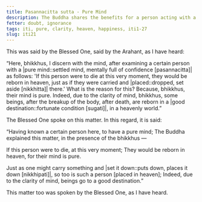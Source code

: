 ```yaml
---
title: Pasannacitta sutta - Pure Mind
description: The Buddha shares the benefits for a person acting with a pure mind based on his direct knowledge.
fetter: doubt, ignorance
tags: iti, pure, clarity, heaven, happiness, iti1-27
slug: iti21
---
```


This was said by the Blessed One, said by the Arahant, as I have heard:

“Here, bhikkhus, I discern with the mind, after examining a certain person with a |pure mind::settled mind, mentally full of confidence [pasannacitta]| as follows: 'If this person were to die at this very moment, they would be reborn in heaven, just as if they were carried and |placed::dropped, set aside [nikkhitta]| there.' What is the reason for this? Because, bhikkhus, their mind is pure. Indeed, due to the clarity of mind, bhikkhus, some beings, after the breakup of the body, after death, are reborn in a |good destination::fortunate condition [sugati]|, in a heavenly world.”

The Blessed One spoke on this matter. In this regard, it is said:

“Having known a certain person here,
to have a pure mind;
The Buddha explained this matter,
in the presence of the bhikkhus —

If this person were to die,
at this very moment;
They would be reborn in heaven,
for their mind is pure.

Just as one might carry something and |set it down::puts down, places it down [nikkhipati]|,
so too is such a person [placed in heaven];
Indeed, due to the clarity of mind,
beings go to a good destination.”

This matter too was spoken by the Blessed One, as I have heard.